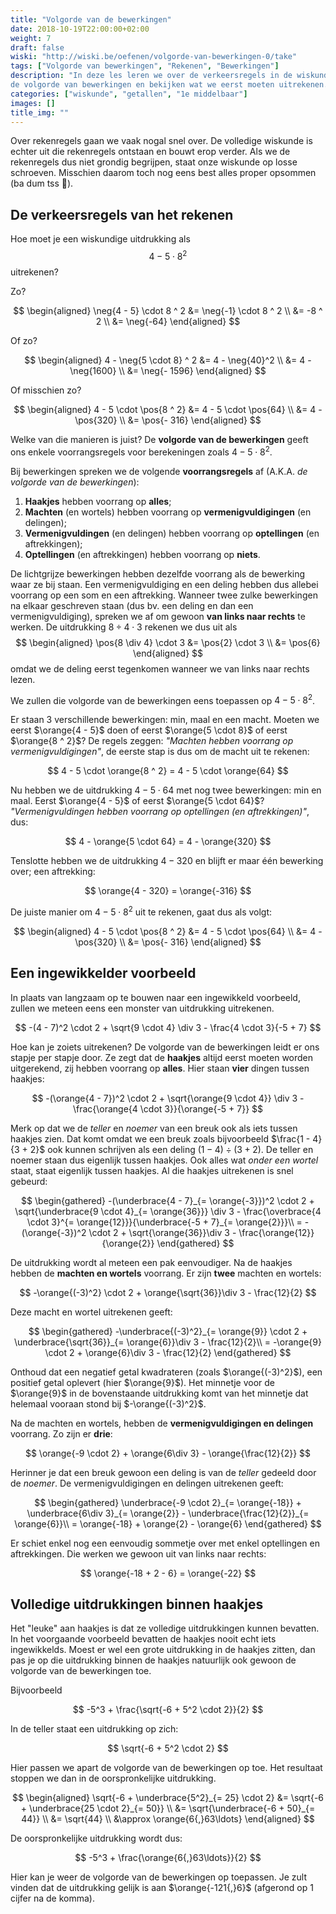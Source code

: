 ```yaml
---
title: "Volgorde van de bewerkingen"
date: 2018-10-19T22:00:00+02:00
weight: 7
draft: false
wiski: "http://wiski.be/oefenen/volgorde-van-bewerkingen-0/take"
tags: ["Volgorde van bewerkingen", "Rekenen", "Bewerkingen"]
description: "In deze les leren we over de verkeersregels in de wiskunde. We leren
de volgorde van bewerkingen en bekijken wat we eerst moeten uitrekenen."
categories: ["wiskunde", "getallen", "1e middelbaar"]
images: []
title_img: ""
---
```


Over rekenregels gaan we vaak nogal snel over. De volledige wiskunde is echter
uit die rekenregels ontstaan en bouwt erop verder. Als we de rekenregels dus
niet grondig begrijpen, staat onze wiskunde op losse schroeven. Misschien
daarom toch nog eens best alles proper opsommen (ba dum tss 🥁).

## De verkeersregels van het rekenen

Hoe moet je een wiskundige uitdrukking als
$$
4 - 5 \cdot 8 ^ 2
$$
uitrekenen?

Zo?

$$
\begin{aligned}
\neg{4 - 5} \cdot 8 ^ 2
&= \neg{-1} \cdot 8 ^ 2 \\
 &= -8 ^ 2 \\
 &= \neg{-64}
\end{aligned}
$$

Of zo?

$$
\begin{aligned}
4 - \neg{5 \cdot 8} ^ 2
&= 4 - \neg{40}^2 \\
 &= 4 - \neg{1600} \\
 &= \neg{- 1596}
\end{aligned}
$$

Of misschien zo?

$$
\begin{aligned}
4 - 5 \cdot \pos{8 ^ 2}
&= 4 - 5 \cdot \pos{64} \\
 &= 4 - \pos{320} \\
 &= \pos{- 316}
\end{aligned}
$$

Welke van die manieren is juist? De **volgorde van de bewerkingen** geeft ons enkele
voorrangsregels voor berekeningen zoals $4 - 5 \cdot 8 ^ 2$.

<Attention title="De volgorde van de bewerkingen">

Bij bewerkingen spreken we de volgende **voorrangsregels** af (A.K.A. _de
volgorde van de bewerkingen_):

1. **Haakjes** hebben voorrang op **alles**;
2. **Machten** <Mute>(en wortels)</Mute> hebben voorrang op
   **vermenigvuldigingen** <Mute>(en delingen)</Mute>;
3. **Vermenigvuldingen** <Mute>(en delingen)</Mute> hebben voorrang op
   **optellingen** <Mute>(en aftrekkingen)</Mute>;
4. **Optellingen** <Mute>(en aftrekkingen)</Mute> hebben voorrang op **niets**.

</Attention>

De <Mute>lichtgrijze</Mute> bewerkingen hebben dezelfde voorrang als de
bewerking waar ze bij staan. Een vermenigvuldiging en een deling hebben dus
allebei voorrang op een som en een aftrekking. Wanneer twee zulke bewerkingen
na elkaar geschreven staan (dus bv. een deling en dan een vermenigvuldiging),
spreken we af om gewoon **van links naar rechts** te werken.
De uitdrukking $8 \div 4 \cdot 3$ rekenen we dus uit als
$$
\begin{aligned}
\pos{8 \div 4} \cdot 3
&= \pos{2} \cdot 3 \\
 &= \pos{6}
\end{aligned}
$$
omdat we de deling eerst tegenkomen wanneer we van links naar rechts lezen.

We zullen die volgorde van de bewerkingen eens toepassen op $4 - 5 \cdot 8 ^ 2$.

Er staan $3$ verschillende bewerkingen: min, maal en een macht. Moeten we eerst
$\orange{4 - 5}$ doen of eerst $\orange{5 \cdot 8}$ of eerst $\orange{8 ^ 2}$? De
regels zeggen: _"Machten hebben
voorrang op vermenigvuldigingen"_, de eerste stap is dus om de macht uit te rekenen:


$$
 4 - 5 \cdot \orange{8 ^ 2} = 4 - 5 \cdot \orange{64}
$$


Nu hebben we de uitdrukking $4 - 5 \cdot 64$ met nog twee bewerkingen:
min en maal. Eerst $\orange{4 - 5}$ of eerst $\orange{5 \cdot 64}$?
_"Vermenigvuldingen hebben voorrang op optellingen <Mute>(en aftrekkingen)</Mute>"_, dus:


$$
 4 - \orange{5 \cdot 64} = 4 - \orange{320} 
$$


Tenslotte hebben we de uitdrukking $4 - 320$ en blijft er maar één
bewerking over; een aftrekking:


$$
 \orange{4 - 320} = \orange{-316} 
$$


De juiste manier om $4 - 5 \cdot 8 ^ 2$ uit te rekenen, gaat dus als volgt:

$$
\begin{aligned}
4 - 5 \cdot \pos{8 ^ 2}
&= 4 - 5 \cdot \pos{64} \\
 &= 4 - \pos{320} \\
 &= \pos{- 316}
\end{aligned}
$$ 

## Een ingewikkelder voorbeeld

In plaats van langzaam op te bouwen naar een ingewikkeld voorbeeld, zullen we
meteen eens een monster van uitdrukking uitrekenen.

$$
-(4 - 7)^2 \cdot 2 + \sqrt{9 \cdot 4} \div 3 - \frac{4 \cdot 3}{-5 + 7}
$$


Hoe kan je zoiets uitrekenen? De volgorde van de bewerkingen leidt er ons
stapje per stapje door. Ze zegt dat de **haakjes** altijd eerst moeten worden
uitgerekend, zij hebben voorrang op **alles**. Hier staan **vier** dingen tussen haakjes:

$$
-(\orange{4 - 7})^2 \cdot 2 + \sqrt{\orange{9 \cdot 4}} \div 3 - \frac{\orange{4 \cdot 3}}{\orange{-5 + 7}}
$$


Merk op dat we de _teller_ en _noemer_ van een breuk ook als iets tussen haakjes zien. Dat
komt omdat we een breuk zoals bijvoorbeeld $\frac{1 - 4}{3 + 2}$ ook kunnen schrijven als
een deling $(1 - 4) \div (3 + 2)$. De teller en noemer staan dus eigenlijk tussen haakjes. Ook alles wat _onder een wortel_ staat, staat eigenlijk tussen haakjes.
Al die haakjes uitrekenen is snel gebeurd:

$$
\begin{gathered}
  -(\underbrace{4 - 7}_{= \orange{-3}})^2 \cdot 2 + \sqrt{\underbrace{9 \cdot 4}_{= \orange{36}}} \div 3 - \frac{\overbrace{4 \cdot 3}^{= \orange{12}}}{\underbrace{-5 + 7}_{= \orange{2}}}\\
  = -(\orange{-3})^2 \cdot 2 + \sqrt{\orange{36}}\div 3 - \frac{\orange{12}}{\orange{2}}
\end{gathered}
$$


De uitdrukking wordt al meteen een pak eenvoudiger. Na de haakjes hebben de
**machten en wortels** voorrang. Er zijn **twee** machten en wortels:

$$
-\orange{(-3)^2} \cdot 2 + \orange{\sqrt{36}}\div 3 - \frac{12}{2}
$$


Deze macht en wortel uitrekenen geeft:

$$
\begin{gathered}
  -\underbrace{(-3)^2}_{= \orange{9}} \cdot 2 + \underbrace{\sqrt{36}}_{= \orange{6}}\div 3 - \frac{12}{2}\\
  = -\orange{9} \cdot 2 + \orange{6}\div 3 - \frac{12}{2}
\end{gathered}
$$


Onthoud dat een negatief getal kwadrateren (zoals $\orange{(-3)^2}$), een
positief getal oplevert (hier $\orange{9}$). Het minnetje voor de $\orange{9}$ in
de bovenstaande uitdrukking komt van het minnetje dat helemaal vooraan stond
bij $-\orange{(-3)^2}$.

Na de machten en wortels, hebben de **vermenigvuldigingen en delingen**
voorrang. Zo zijn er **drie**:

$$
\orange{-9 \cdot 2} + \orange{6\div 3} - \orange{\frac{12}{2}}
$$


Herinner je dat een breuk gewoon een deling is van de _teller_ gedeeld door de
_noemer_. De vermenigvuldigingen en delingen uitrekenen geeft:

$$
\begin{gathered}
  \underbrace{-9 \cdot 2}_{= \orange{-18}} + \underbrace{6\div 3}_{= \orange{2}} - \underbrace{\frac{12}{2}}_{= \orange{6}}\\
  = \orange{-18} + \orange{2} - \orange{6}
\end{gathered}
$$


Er schiet enkel nog een eenvoudig sommetje over met enkel optellingen en
aftrekkingen. Die werken we gewoon uit van links naar rechts:

$$
\orange{-18 + 2 - 6} = \orange{-22}
$$


## Volledige uitdrukkingen binnen haakjes

Het "leuke" aan haakjes is dat ze volledige uitdrukkingen kunnen bevatten. In
het voorgaande voorbeeld bevatten de haakjes nooit echt iets ingewikkelds.
Moest er wel een grote uitdrukking in de haakjes zitten, dan pas je op die
uitdrukking binnen de haakjes natuurlijk ook gewoon de volgorde van de
bewerkingen toe.

Bijvoorbeeld

$$
-5^3 + \frac{\sqrt{-6 + 5^2 \cdot 2}}{2}
$$


In de teller staat een uitdrukking op zich:

$$
\sqrt{-6 + 5^2 \cdot 2}
$$


Hier passen we apart de volgorde van de bewerkingen op toe. Het resultaat
stoppen we dan in de oorspronkelijke uitdrukking.

$$
\begin{aligned}
\sqrt{-6 + \underbrace{5^2}_{= 25} \cdot 2}
 &= \sqrt{-6 + \underbrace{25 \cdot 2}_{= 50}} \\
 &= \sqrt{\underbrace{-6 + 50}_{= 44}} \\
 &= \sqrt{44} \\
 &\approx \orange{6{,}63\ldots}
\end{aligned}
$$

De oorspronkelijke uitdrukking wordt dus:

$$
-5^3 + \frac{\orange{6{,}63\ldots}}{2}
$$


Hier kan je weer de volgorde van de bewerkingen op toepassen. Je zult vinden
dat de uitdrukking gelijk is aan $\orange{-121{,}6}$ (afgerond op 1 cijfer na de
komma).
